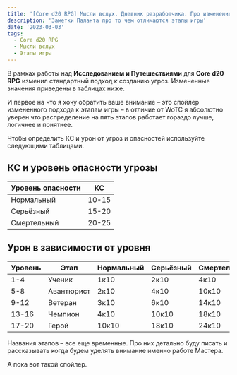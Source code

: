 ```yaml
---
title: '[Core d20 RPG] Мысли вслух. Дневник разработчика. Про изменение подхода к этапам игры'
description: 'Заметки Паланта про то чем отличаются этапы игры'
date: '2023-03-03'
tags:
  - Core d20 RPG
  - Мысли вслух
  - Этапы игры
---
```


В рамках работы над **Исследованием и Путешествиями** для **Core d20 RPG** изменил стандартный подход к созданию угроз. Измененные значения приведены в таблицах ниже.

И первое на что я хочу обратить ваше внимание – это спойлер измененного подхода к этапам игры – в отличие от WoTC я абсолютно уверен что распределение на пять этапов работает гораздо лучше, логичнее и понятнее.

Чтобы определить КС и урон от угроз и опасностей используйте следующими таблицами.

## КС и уровень опасности угрозы

| Уровень опасности | КС    |
| ----------------- | ----- |
| Нормальный        | 10-15 |
| Серьёзный         | 15-20 |
| Смертельный       | 20-25 |

## Урон в зависимости от уровня

| Уровень | Этап       | Нормальный | Серьёзный | Смертельный |
| ------- | ---------- | ---------- | --------- | ----------- |
| 1-4     | Ученик     | 1к10       | 2к10      | 4к10        |
| 5-8     | Авантюрист | 2к10       | 4к10      | 10к10       |
| 9-12    | Ветеран    | 3к10       | 6к10      | 14к10       |
| 13-16   | Чемпион    | 4к10       | 10к10     | 18к10       |
| 17-20   | Герой      | 10к10      | 18к10     | 24к10       |

Названия этапов – все еще временные. Про них детально буду писать и рассказывать когда будем уделять внимание именно работе Мастера.

А пока вот такой спойлер.

